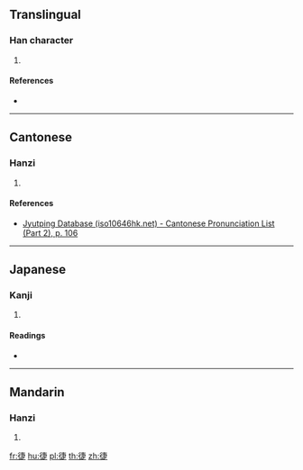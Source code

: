 ==Translingual==

===Han character===
{{Han char|rn=60|rad=彳|as=08|sn=11|four=|canj=HOJLO|ids=⿰彳疌}}

# {{defn|Han|sort=彳08}}

====References====
* {{Han ref|kx=0369.040|dkj=10161|dj=0694.030|hdz=20827.070|uh=5FA2|ud=24482}}

----

==Cantonese==

===Hanzi===
{{yue-hanzi|jyut=[[sip3]]|y=sip3}}

# {{defn|lang=yue|sort=彳08}}

====References====
* [http://www.iso10646hk.net/jp/document/download.jsp Jyutping Database (iso10646hk.net) - Cantonese Pronunciation List (Part 2), p. 106]

----

==Japanese==

===Kanji===
{{ja-kanji|grade=|rs=彳08}}

# {{defn|lang=ja|sort=彳08}}

====Readings====
* {{ja-readings|on=[[しょう]] (shō)|kun=}}

----

==Mandarin==

===Hanzi===
{{cmn-hanzi|pin=[[xiè]] ([[xie4]]), [[fòu]] ([[fou4]]), [[fù]] ([[fu4]])|wg=hsieh<sup>4</sup>, fou<sup>4</sup>, fu<sup>4</sup>}}

# {{defn|lang=cmn|sort=彳08}}

[[fr:徢]]
[[hu:徢]]
[[pl:徢]]
[[th:徢]]
[[zh:徢]]